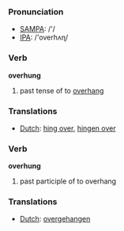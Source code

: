=== Pronunciation ===
*[[w:SAMPA|SAMPA]]: /'/
*[[w:IPA|IPA]]: /'overhʌɳ/

=== Verb ===

'''overhung'''

# past tense of to [[overhang]]

=== Translations ===
*[[Dutch]]: [[hing over]], [[hingen over]]

=== Verb ===

'''overhung'''

# past participle of to overhang

=== Translations ===
*[[Dutch]]: [[overgehangen]]